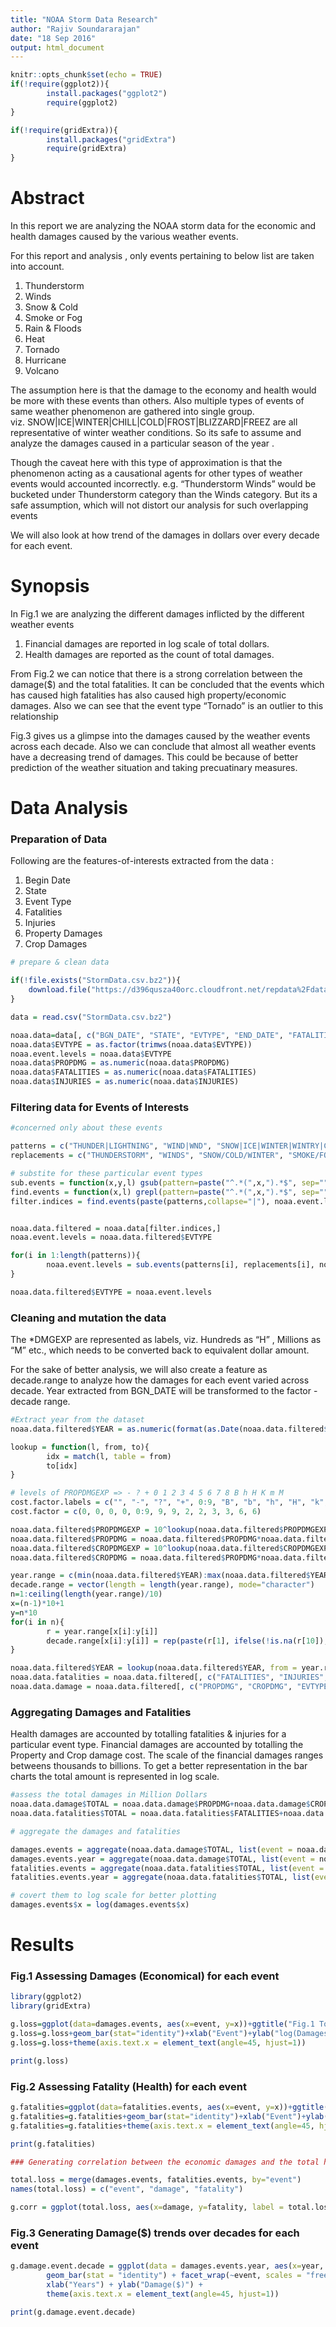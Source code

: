 ```yaml
---
title: "NOAA Storm Data Research"
author: "Rajiv Soundararajan"
date: "18 Sep 2016"
output: html_document
---
```



```r
knitr::opts_chunk$set(echo = TRUE)
if(!require(ggplot2)){
        install.packages("ggplot2")
        require(ggplot2)
}

if(!require(gridExtra)){
        install.packages("gridExtra")
        require(gridExtra)
}

```

# Abstract
In this report we are analyzing the NOAA storm data for the economic and health damages caused by the various weather events.

For this report and analysis , only events pertaining to below list are taken into account. 

1. Thunderstorm
2. Winds
3. Snow & Cold
4. Smoke or Fog
5. Rain & Floods
6. Heat 
7. Tornado
8. Hurricane
9. Volcano

The assumption here is that the damage to the economy and health would be more with these events than others. Also multiple types of events of same weather phenomenon are gathered into single group. 
viz. SNOW|ICE|WINTER|CHILL|COLD|FROST|BLIZZARD|FREEZ are all representative of winter weather conditions. So its safe to assume and analyze the damages caused in a particular season of the year .

Though the caveat here with this type of approximation is that the phenomenon acting as a causational agents for other types of weather events would accounted incorrectly. e.g. "Thunderstorm Winds" would be bucketed under Thunderstorm category than the Winds category. But its a safe assumption, which will not distort our analysis for such overlapping events

We will also look at how trend of the damages in dollars over every decade for each event.

# Synopsis

In Fig.1 we are analyzing the different damages inflicted by the different weather events 

1. Financial damages are reported in log scale of total dollars. 
2. Health damages are reported as the count of total damages.

From Fig.2 we can notice that there is a strong correlation between the damage($) and the total fatalities.
It can be concluded that the events which has caused high fatalities has also caused high property/economic damages. Also we can see that the event type "Tornado" is an outlier to this relationship

Fig.3 gives us a glimpse into the damages caused by the weather events across each decade.
Also we can conclude that almost all weather events have a decreasing trend of damages.
This could be because of better prediction of the weather situation and taking precuatinary measures.


# Data Analysis

### Preparation of Data

Following are the features-of-interests extracted from the data :

1. Begin Date
2. State
3. Event Type
4. Fatalities
5. Injuries
6. Property Damages
7. Crop Damages


```r
# prepare & clean data

if(!file.exists("StormData.csv.bz2")){
    download.file("https://d396qusza40orc.cloudfront.net/repdata%2Fdata%2FStormData.csv.bz2", destfile = "StormData.csv.bz2")    
}

data = read.csv("StormData.csv.bz2")

noaa.data=data[, c("BGN_DATE", "STATE", "EVTYPE", "END_DATE", "FATALITIES", "INJURIES", "PROPDMG", "PROPDMGEXP", "CROPDMG", "CROPDMGEXP")]
noaa.data$EVTYPE = as.factor(trimws(noaa.data$EVTYPE))
noaa.event.levels = noaa.data$EVTYPE
noaa.data$PROPDMG = as.numeric(noaa.data$PROPDMG)
noaa.data$FATALITIES = as.numeric(noaa.data$FATALITIES)
noaa.data$INJURIES = as.numeric(noaa.data$INJURIES)

```


### Filtering data for Events of Interests

``` r
#concerned only about these events

patterns = c("THUNDER|LIGHTNING", "WIND|WND", "SNOW|ICE|WINTER|WINTRY|CHILL|COLD|FROST|BLIZZARD|FREEZ", "SMOKE|FOG", "RAIN|FLOOD|FLD|WET|SHOWER|HAIL", "HEAT|DRY|WARMTH|FIRE", "TORNADO", "HURRICANE", "VOLCANIC")
replacements = c("THUNDERSTORM", "WINDS", "SNOW/COLD/WINTER", "SMOKE/FOG", "RAIN/FLOOD", "HEAT/WARM", "TORNADO", "HURRICANE", "VOLCANO")

# substite for these particular event types
sub.events = function(x,y,l) gsub(pattern=paste("^.*(",x,").*$", sep=""), replacement=y, x=l, perl=TRUE, ignore.case = TRUE)
find.events = function(x,l) grepl(pattern=paste("^.*(",x,").*$", sep=""), x=l, perl=TRUE, ignore.case = TRUE)
filter.indices = find.events(paste(patterns,collapse="|"), noaa.event.levels)


noaa.data.filtered = noaa.data[filter.indices,]
noaa.event.levels = noaa.data.filtered$EVTYPE

for(i in 1:length(patterns)){
        noaa.event.levels = sub.events(patterns[i], replacements[i], noaa.event.levels)
}

noaa.data.filtered$EVTYPE = noaa.event.levels

```
### Cleaning and mutation the data
The *DMGEXP are represented as labels, viz.  Hundreds as "H" , Millions as "M" etc., which needs to be converted back to equivalent dollar amount.

For the sake of better analysis, we will also create a feature as decade.range to analyze how the damages for each event varied across decade. Year extracted from BGN_DATE will be transformed to the factor - decade range.

```r
#Extract year from the dataset
noaa.data.filtered$YEAR = as.numeric(format(as.Date(noaa.data.filtered$BGN_DATE, format = "%m/%d/%Y %H:%M:%S"), "%Y"))

lookup = function(l, from, to){
        idx = match(l, table = from)
        to[idx]  
}

# levels of PROPDMGEXP => - ? + 0 1 2 3 4 5 6 7 8 B h H K m M
cost.factor.labels = c("", "-", "?", "+", 0:9, "B", "b", "h", "H", "k", "K", "m", "M")
cost.factor = c(0, 0, 0, 0, 0:9, 9, 9, 2, 2, 3, 3, 6, 6)

noaa.data.filtered$PROPDMGEXP = 10^lookup(noaa.data.filtered$PROPDMGEXP, from = cost.factor.labels, to = cost.factor)
noaa.data.filtered$PROPDMG = noaa.data.filtered$PROPDMG*noaa.data.filtered$PROPDMGEXP
noaa.data.filtered$CROPDMGEXP = 10^lookup(noaa.data.filtered$CROPDMGEXP, from = cost.factor.labels, to = cost.factor)
noaa.data.filtered$CROPDMG = noaa.data.filtered$PROPDMG*noaa.data.filtered$CROPDMGEXP

year.range = c(min(noaa.data.filtered$YEAR):max(noaa.data.filtered$YEAR))
decade.range = vector(length = length(year.range), mode="character")
n=1:ceiling(length(year.range)/10)
x=(n-1)*10+1
y=n*10
for(i in n){
        r = year.range[x[i]:y[i]]
        decade.range[x[i]:y[i]] = rep(paste(r[1], ifelse(!is.na(r[10]),r[10], ""), sep = "-"), 10)
}

noaa.data.filtered$YEAR = lookup(noaa.data.filtered$YEAR, from = year.range, to = decade.range)
noaa.data.fatalities = noaa.data.filtered[, c("FATALITIES", "INJURIES", "EVTYPE", "YEAR")]
noaa.data.damage = noaa.data.filtered[, c("PROPDMG", "CROPDMG", "EVTYPE", "YEAR")]
```
### Aggregating Damages and Fatalities

Health damages are accounted by totalling fatalities & injuries for a particular event type.
Financial damages are accounted by totalling the Property and Crop damage cost.
The scale of the financial damages ranges betweens thousands to billions. To get a better representation in the bar charts the total amount is represented in log scale.

```r

#assess the total damages in Million Dollars
noaa.data.damage$TOTAL = noaa.data.damage$PROPDMG+noaa.data.damage$CROPDMG 
noaa.data.fatalities$TOTAL = noaa.data.fatalities$FATALITIES+noaa.data.fatalities$INJURIES

# aggregate the damages and fatalities

damages.events = aggregate(noaa.data.damage$TOTAL, list(event = noaa.data.damage$EVTYPE), sum)
damages.events.year = aggregate(noaa.data.damage$TOTAL, list(event = noaa.data.damage$EVTYPE, year = noaa.data.damage$YEAR), sum)
fatalities.events = aggregate(noaa.data.fatalities$TOTAL, list(event = noaa.data.fatalities$EVTYPE), sum)
fatalities.events.year = aggregate(noaa.data.fatalities$TOTAL, list(event = noaa.data.fatalities$EVTYPE, year = noaa.data.fatalities$YEAR), sum)

# covert them to log scale for better plotting
damages.events$x = log(damages.events$x)

```


# Results       

### Fig.1 Assessing Damages (Economical) for each event 

```r

library(ggplot2)
library(gridExtra)

g.loss=ggplot(data=damages.events, aes(x=event, y=x))+ggtitle("Fig.1 Total Damages($)")
g.loss=g.loss+geom_bar(stat="identity")+xlab("Event")+ylab("log(Damages) ($)")
g.loss=g.loss+theme(axis.text.x = element_text(angle=45, hjust=1))

print(g.loss)
```

### Fig.2 Assessing Fatality (Health) for each event 

```r
g.fatalities=ggplot(data=fatalities.events, aes(x=event, y=x))+ggtitle("Fig.2 Count of Health Fatalities")
g.fatalities=g.fatalities+geom_bar(stat="identity")+xlab("Event")+ylab("Total Fatalities")
g.fatalities=g.fatalities+theme(axis.text.x = element_text(angle=45, hjust=1))

print(g.fatalities)
```


```r
### Generating correlation between the economic damages and the total health fatalities 

total.loss = merge(damages.events, fatalities.events, by="event")
names(total.loss) = c("event", "damage", "fatality")

g.corr = ggplot(total.loss, aes(x=damage, y=fatality, label = total.loss$event))+geom_smooth(method="lm")+geom_text(check_overlap = TRUE, size=2, hjust=0, angle=20, nudge_x = 0.5)+geom_point(show.legend = TRUE)+ggtitle("Fig.2 Damages vs. Fatalities")

```

### Fig.3 Generating Damage($) trends over decades for each event

```r

g.damage.event.decade = ggplot(data = damages.events.year, aes(x=year, y=x))+ggtitle("Fig.3 Damages over the decades")+
        geom_bar(stat = "identity") + facet_wrap(~event, scales = "free", shrink = TRUE) + 
        xlab("Years") + ylab("Damage($)") + 
        theme(axis.text.x = element_text(angle=45, hjust=1))

print(g.damage.event.decade)

```


